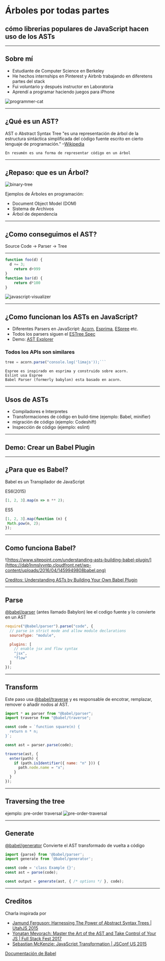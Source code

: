 

<Head>
  <title>Árboles por todas partes: cómo librerias populares de JavaScript hacen uso de los ASTs</title>
</Head>

# Árboles por todas partes
## cómo librerias populares de JavaScript hacen uso de los ASTs
---

## Sobre mí
<Flex p={2} justify='left'>
  <Box px={1} w={2/3}>
  <ul>
    <li>Estudiante de Computer Science en Berkeley</li>
    <li>He hechos internships en Pinterest y Airbnb trabajando en diferetens partes del stack</li>
    <li>Fui voluntario y después instructor en Laboratoria</li>
    <li>Aprendí a programar haciendo juegos para iPhone</li>
  </ul>
  </Box>
  <Box px={1} w={1/3}>
    <img src="https://www.rforcats.net/assets/img/programmer.png" alt="programmer-cat" />
  </Box>
</Flex>

---

## ¿Qué es un AST?
AST o Abstract Syntax Tree "es una representación de árbol de la estructura sintáctica simplificada del código fuente escrito en cierto lenguaje de programación."
–[Wikipedia](https://es.wikipedia.org/wiki/%C3%81rbol_de_sintaxis_abstracta)

```notes
En resumén es una forma de representar código en un árbol
```
---

##  ¿Repaso: que es un Árbol?
![binary-tree](https://upload.wikimedia.org/wikipedia/commons/f/f7/Binary_tree.svg)

Ejemplos de Árboles en programación:
* Document Object Model (DOM)
* Sistema de Archivos
* Árbol de dependencia

---

## ¿Como conseguimos el AST?
Source Code -> Parser -> Tree

---

```js
function foo(d) {
  d += 3;
    return d+999
}
function bar(d) {
    return d*100
}
```
![javascript-visualizer](https://i.stack.imgur.com/A9SZd.png)

---
## ¿Como funcionan los ASTs en JavaScript?

* Diferentes Parsers en JavaScript: [Acorn](https://github.com/acornjs/acorn), [Esprima](http://esprima.org/), [ESpree](https://github.com/eslint/espree) etc.
* Todos los parsers siguen el [ESTree Spec](https://github.com/estree/estree)
* Demo: [AST Explorer](https://astexplorer.net/)

### Todos los APIs son similares

```js
tree = acorn.parse("console.log('limajs'));```
```


``` notes
Espree es inspirado en esprima y construido sobre acorn.
Eslint usa Espree
Babel Parser (formerly babylon) esta basado en acorn.
```

---

## Usos de ASTs
* Compiladores e Interpretes
* Transformaciones de código en build-time (ejemplo: Babel, minifier)
* migración de código (ejemplo: Codeshift)
* Inspección de código (ejemplo: eslint)
---

## Demo: Crear un Babel Plugin

---
## ¿Para que es Babel?

Babel es un Transpilador de JavaScript

ES6(2015)
```js
[1, 2, 3].map(n => n ** 2);
```

ES5
```js
[1, 2, 3].map(function (n) {
 Math.pow(n, 2);
});
```

---
## Como funciona Babel?
![https://www.sitepoint.com/understanding-asts-building-babel-plugin/](https://dab1nmslvvntp.cloudfront.net/wp-content/uploads/2016/04/1459949808babel.png)

[Creditos: Understanding ASTs by Building Your Own Babel Plugin](https://www.sitepoint.com/understanding-asts-building-babel-plugin/)

---
## Parse

[@babel/parser](https://babeljs.io/docs/en/babel-parser) (antes llamado Babylon) lee el codigo fuente y lo convierte en un AST

```js
require("@babel/parser").parse("code", {
  // parse in strict mode and allow module declarations
  sourceType: "module",

  plugins: [
    // enable jsx and flow syntax
    "jsx",
    "flow"
  ]
});
```


---
## Transform
Este paso usa [@babel/traverse](https://babeljs.io/docs/en/babel-traverse)  y es responsable de encotrar, remplazar, remover o añadir nodos al AST.

```js
import * as parser from "@babel/parser";
import traverse from "@babel/traverse";

const code = `function square(n) {
  return n * n;
}`;

const ast = parser.parse(code);

traverse(ast, {
  enter(path) {
    if (path.isIdentifier({ name: "n" })) {
      path.node.name = "x";
    }
  }
});
```
---
## Traversing the tree
ejemplo: pre-order traversal
![pre-order-traversal](https://upload.wikimedia.org/wikipedia/commons/thumb/7/77/Sorted_binary_tree_inorder.svg/400px-Sorted_binary_tree_inorder.svg.png)

---
## Generate
[@babel/generator](https://babeljs.io/docs/en/babel-generator) Convierte el AST transformado de vuelta a código

```js
import {parse} from '@babel/parser';
import generate from '@babel/generator';

const code = 'class Example {}';
const ast = parse(code);

const output = generate(ast, { /* options */ }, code);
```

---

## Creditos
Charla inspirada por
* [Jamund Ferguson: Harnessing The Power of Abstract Syntax Trees | UtahJS 2015](https://www.youtube.com/watch?v=8uOXIM4giH8&t=444s)
* [Yonatan Mevorach: Master the Art of the AST and Take Control of Your JS | Full Stack Fest 2017](https://www.youtube.com/watch?v=C06MohLG_3s&t=728s)
* [Sebastian McKenzie: JavaScript Transformation | JSConf US 2015](https://www.youtube.com/watch?v=rKuNbEwoQfQ&t=1009s)

[Documentación de Babel](https://babeljs.io/docs/)
